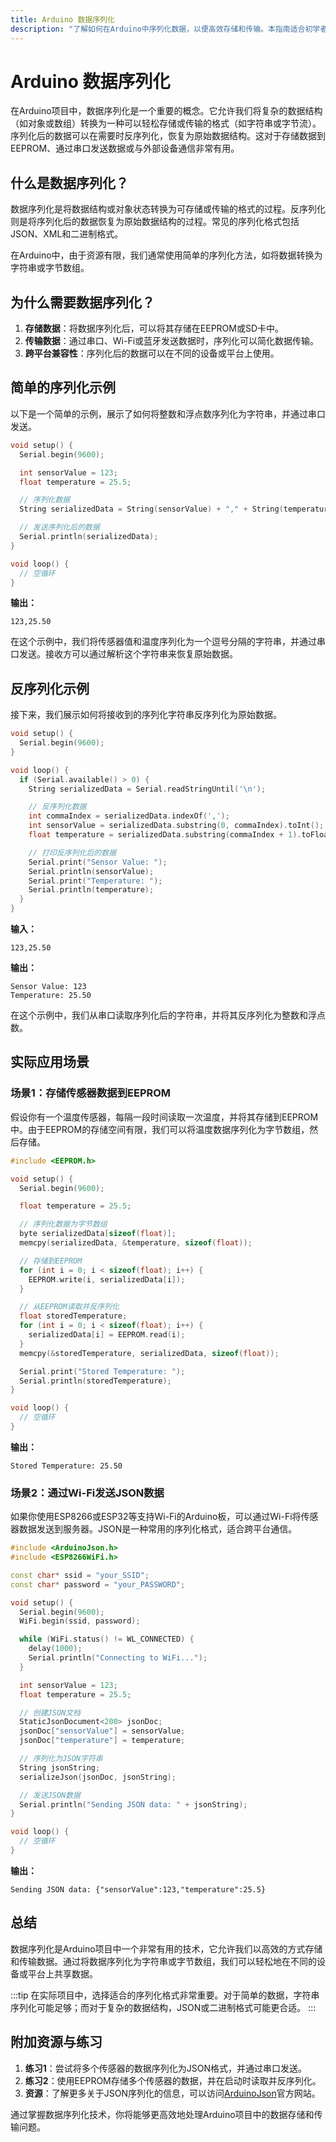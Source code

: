 ```yaml
---
title: Arduino 数据序列化
description: "了解如何在Arduino中序列化数据，以便高效存储和传输。本指南适合初学者，包含代码示例和实际应用场景。"
---
```


# Arduino 数据序列化

在Arduino项目中，数据序列化是一个重要的概念。它允许我们将复杂的数据结构（如对象或数组）转换为一种可以轻松存储或传输的格式（如字符串或字节流）。序列化后的数据可以在需要时反序列化，恢复为原始数据结构。这对于存储数据到EEPROM、通过串口发送数据或与外部设备通信非常有用。

## 什么是数据序列化？

数据序列化是将数据结构或对象状态转换为可存储或传输的格式的过程。反序列化则是将序列化后的数据恢复为原始数据结构的过程。常见的序列化格式包括JSON、XML和二进制格式。

在Arduino中，由于资源有限，我们通常使用简单的序列化方法，如将数据转换为字符串或字节数组。

## 为什么需要数据序列化？

1. **存储数据**：将数据序列化后，可以将其存储在EEPROM或SD卡中。
2. **传输数据**：通过串口、Wi-Fi或蓝牙发送数据时，序列化可以简化数据传输。
3. **跨平台兼容性**：序列化后的数据可以在不同的设备或平台上使用。

## 简单的序列化示例

以下是一个简单的示例，展示了如何将整数和浮点数序列化为字符串，并通过串口发送。

```cpp
void setup() {
  Serial.begin(9600);

  int sensorValue = 123;
  float temperature = 25.5;

  // 序列化数据
  String serializedData = String(sensorValue) + "," + String(temperature);

  // 发送序列化后的数据
  Serial.println(serializedData);
}

void loop() {
  // 空循环
}
```

**输出：**
```
123,25.50
```

在这个示例中，我们将传感器值和温度序列化为一个逗号分隔的字符串，并通过串口发送。接收方可以通过解析这个字符串来恢复原始数据。

## 反序列化示例

接下来，我们展示如何将接收到的序列化字符串反序列化为原始数据。

```cpp
void setup() {
  Serial.begin(9600);
}

void loop() {
  if (Serial.available() > 0) {
    String serializedData = Serial.readStringUntil('\n');

    // 反序列化数据
    int commaIndex = serializedData.indexOf(',');
    int sensorValue = serializedData.substring(0, commaIndex).toInt();
    float temperature = serializedData.substring(commaIndex + 1).toFloat();

    // 打印反序列化后的数据
    Serial.print("Sensor Value: ");
    Serial.println(sensorValue);
    Serial.print("Temperature: ");
    Serial.println(temperature);
  }
}
```

**输入：**
```
123,25.50
```

**输出：**
```
Sensor Value: 123
Temperature: 25.50
```

在这个示例中，我们从串口读取序列化后的字符串，并将其反序列化为整数和浮点数。

## 实际应用场景

### 场景1：存储传感器数据到EEPROM

假设你有一个温度传感器，每隔一段时间读取一次温度，并将其存储到EEPROM中。由于EEPROM的存储空间有限，我们可以将温度数据序列化为字节数组，然后存储。

```cpp
#include <EEPROM.h>

void setup() {
  Serial.begin(9600);

  float temperature = 25.5;

  // 序列化数据为字节数组
  byte serializedData[sizeof(float)];
  memcpy(serializedData, &temperature, sizeof(float));

  // 存储到EEPROM
  for (int i = 0; i < sizeof(float); i++) {
    EEPROM.write(i, serializedData[i]);
  }

  // 从EEPROM读取并反序列化
  float storedTemperature;
  for (int i = 0; i < sizeof(float); i++) {
    serializedData[i] = EEPROM.read(i);
  }
  memcpy(&storedTemperature, serializedData, sizeof(float));

  Serial.print("Stored Temperature: ");
  Serial.println(storedTemperature);
}

void loop() {
  // 空循环
}
```

**输出：**
```
Stored Temperature: 25.50
```

### 场景2：通过Wi-Fi发送JSON数据

如果你使用ESP8266或ESP32等支持Wi-Fi的Arduino板，可以通过Wi-Fi将传感器数据发送到服务器。JSON是一种常用的序列化格式，适合跨平台通信。

```cpp
#include <ArduinoJson.h>
#include <ESP8266WiFi.h>

const char* ssid = "your_SSID";
const char* password = "your_PASSWORD";

void setup() {
  Serial.begin(9600);
  WiFi.begin(ssid, password);

  while (WiFi.status() != WL_CONNECTED) {
    delay(1000);
    Serial.println("Connecting to WiFi...");
  }

  int sensorValue = 123;
  float temperature = 25.5;

  // 创建JSON文档
  StaticJsonDocument<200> jsonDoc;
  jsonDoc["sensorValue"] = sensorValue;
  jsonDoc["temperature"] = temperature;

  // 序列化为JSON字符串
  String jsonString;
  serializeJson(jsonDoc, jsonString);

  // 发送JSON数据
  Serial.println("Sending JSON data: " + jsonString);
}

void loop() {
  // 空循环
}
```

**输出：**
```
Sending JSON data: {"sensorValue":123,"temperature":25.5}
```

## 总结

数据序列化是Arduino项目中一个非常有用的技术，它允许我们以高效的方式存储和传输数据。通过将数据序列化为字符串或字节数组，我们可以轻松地在不同的设备或平台上共享数据。

:::tip
在实际项目中，选择适合的序列化格式非常重要。对于简单的数据，字符串序列化可能足够；而对于复杂的数据结构，JSON或二进制格式可能更合适。
:::

## 附加资源与练习

1. **练习1**：尝试将多个传感器的数据序列化为JSON格式，并通过串口发送。
2. **练习2**：使用EEPROM存储多个传感器的数据，并在启动时读取并反序列化。
3. **资源**：了解更多关于JSON序列化的信息，可以访问[ArduinoJson](https://arduinojson.org/)官方网站。

通过掌握数据序列化技术，你将能够更高效地处理Arduino项目中的数据存储和传输问题。